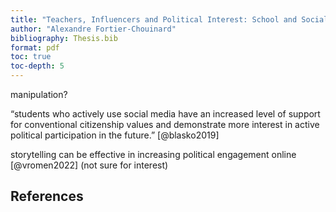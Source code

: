 ```yaml
---
title: "Teachers, Influencers and Political Interest: School and Social Media as Other Venues of Acquisition"
author: "Alexandre Fortier-Chouinard"
bibliography: Thesis.bib
format: pdf
toc: true
toc-depth: 5
---
```

manipulation?

"students who actively use social media have an increased level of support for conventional citizenship values and demonstrate more interest in active political participation in the future." [@blasko2019]

storytelling can be effective in increasing political engagement online [@vromen2022] (not sure for interest)

## References
